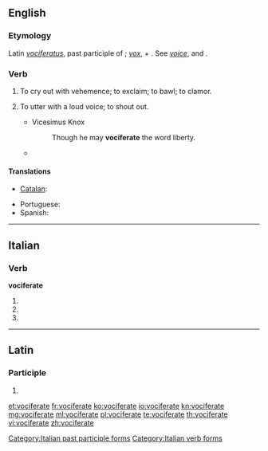 ==English==

===Etymology===
Latin ''[[vociferatus]]'', past participle of {{term|vociferari||to vociferate}}; ''[[vox]]'', {{term|vocis||voice}} + {{term|ferre||to bear}}.  See ''[[voice]]'', and {{term|bear||to carry}}.

===Verb===
{{en-verb|vociferat|ing}}

# {{intransitive}} To cry out with vehemence; to exclaim; to bawl; to clamor.
#: {{rfquotek|William Cowper}}
# {{transitive}} To utter with a loud voice; to shout out.
#* Vicesimus Knox
#*: Though he may '''vociferate''' the word liberty.
#* {{RQ:Wodehouse Offing|XVIII|At the end of this period she found speech. “Of all the damn silly fatheaded things!” she '''vociferated''', if that's the word. [...] something had occurred to wake the fiend that slept in him. “Dahlia!” he ... yes better make it '''vociferated''' once more, I'm pretty sure it's the word I want.}}

====Translations====
{{trans-top|to cry out with vehemence}}
* [[Catalan]]: {{t+|ca|vociferar}}
{{trans-mid}}
* Portuguese: {{t+|pt|vociferar}}
* Spanish: {{t-|es|vociferar}}
{{trans-bottom}}

----

==Italian==

===Verb===
'''vociferate'''

# {{conjugation of|vociferare||2|p|pres|ind|lang=it}}
# {{conjugation of|vociferare||2|p|imp|lang=it}}
# {{form of|[[feminine|Feminine]] plural|vociferato}}

[[Category:Italian past participle forms]]
[[Category:Italian verb forms]]

----

==Latin==

===Participle===
{{la-part-form|vōciferāte}}

# {{inflection of|vociferatus|vōciferātus|voc|m|s|lang=la}}

[[et:vociferate]]
[[fr:vociferate]]
[[ko:vociferate]]
[[io:vociferate]]
[[kn:vociferate]]
[[mg:vociferate]]
[[ml:vociferate]]
[[pl:vociferate]]
[[te:vociferate]]
[[th:vociferate]]
[[vi:vociferate]]
[[zh:vociferate]]